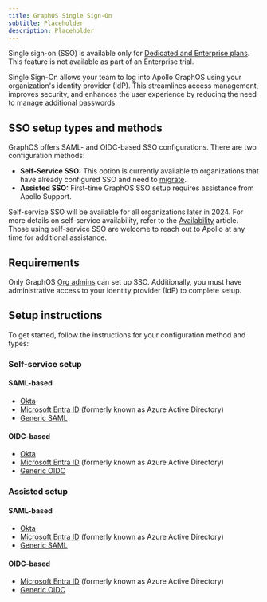 ```yaml
---
title: GraphOS Single Sign-On
subtitle: Placeholder
description: Placeholder
---
```


<PremiumFeature>

Single sign-on (SSO) is available only for [Dedicated and Enterprise plans](https://www.apollographql.com/pricing#security).
This feature is not available as part of an Enterprise trial.

</PremiumFeature>

Single Sign-On allows your team to log into Apollo GraphOS using your organization's identity provider (IdP). This streamlines access management, improves security, and enhances the user experience by reducing the need to manage additional passwords.

## SSO setup types and methods

GraphOS offers SAML- and OIDC-based SSO configurations. There are two configuration methods:

- **Self-Service SSO:** This option is currently available to organizations that have already configured SSO and need to [migrate](./self-service/migration).
- **Assisted SSO:** First-time GraphOS SSO setup requires assistance from Apollo Support.

Self-service SSO will be available for all organizations later in 2024. For more details on self-service availability, refer to the [Availability](./self-service/availability) article. Those using self-service SSO are welcome to reach out to Apollo at any time for additional assistance.

## Requirements

Only GraphOS [Org admins](../members) can set up SSO. Additionally, you must have administrative access to your identity provider (IdP) to complete setup.

## Setup instructions

To get started, follow the instructions for your configuration method and types:

### Self-service setup

#### SAML-based

- [Okta](./self-service/saml-okta)
- [Microsoft Entra ID](./self-service/saml-microsoft-entra-id) (formerly known as Azure Active Directory)
- [Generic SAML](./self-service/saml-integration-guide)

#### OIDC-based

- [Okta](./self-service/oidc-okta)
- [Microsoft Entra ID](./self-service/oidc-microsoft-entra-id) (formerly known as Azure Active Directory)
- [Generic OIDC](./self-service/oidc-integration-guide/)

### Assisted setup

#### SAML-based

- [Okta](./okta-integration-guide)
- [Microsoft Entra ID](./microsoft-entra-id-saml-integration-guide) (formerly known as Azure Active Directory)
- [Generic SAML](./saml-integration-guide)

#### OIDC-based

- [Microsoft Entra ID](./microsoft-entra-id-oidc-integration-guide) (formerly known as Azure Active Directory)
- [Generic OIDC](./oidc-integration-guide/)
